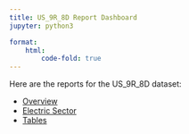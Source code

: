 ```yaml
---
title: US_9R_8D Report Dashboard
jupyter: python3

format:
    html:
        code-fold: true
---
```


Here are the reports for the US_9R_8D dataset:

- [Overview](overview.qmd)
- [Electric Sector](ElectricSector.qmd)
- [Tables](tables.qmd)
